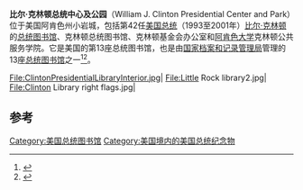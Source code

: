 {{Infobox presidential library
| name = 比尔·克林顿总统中心及公园
| logo= Official logo of the Bill Clinton Presidential Library.svg
| image = Bill_Clinton_Library_Adam_Crain_Archipreneur.jpg
| imagesize = 260px
| map_type= USA Arkansas#USA
| latitude= 34.746433
| longitude= -92.258463
| location = {{Coord|34.746433|-92.258463|format=dms|display=inline,title|type:landmark|name=William J. Clinton Presidential Library}}<br />美国阿肯色州小岩城克林顿总统大道1200号
| map_size=260
| construction_start_date = 2001年12月5日
| dedication_date = 2004年11月18日
| named_for = [[比尔·克林顿|比尔·克林顿]]
| size = {{convert|152000|sqft|m2}}
| cost_amount = 1亿6500万美元
| manager = [[国家档案和记录管理局|国家档案和记录管理局]]
| website = http://clintonpresidentialcenter.org
}}
'''比尔·克林顿总统中心及公园'''（William J. Clinton Presidential Center and Park）位于美国阿肯色州小岩城，包括第42任[[美国总统|美国总统]]（1993至2001年）[[比尔·克林顿|比尔·克林顿]]的[[总统图书馆|总统图书馆]]、克林顿总统图书馆、克林顿基金会办公室和[[阿肯色大学|阿肯色大学]]克林顿公共服务学院。它是美国的第13座总统图书馆，也是由[[国家档案和记录管理局|国家档案和记录管理局]]管理的13座[[总统图书馆|总统图书馆]]之一<ref name="Xinhuanet">{{cite news|url=http://news.xinhuanet.com/english/2004-11/18/content_2235375.htm|title=Clinton presidential library opens in Arkansas|date=November 18, 2004|publisher=Xinhua News Agency|accessdate=December 18, 2009|work=[[Xinhuanet|Xinhuanet]]|archive-date=2012-11-04|archive-url=https://web.archive.org/web/20121104152202/http://news.xinhuanet.com/english/2004-11/18/content_2235375.htm|dead-url=no}}</ref><ref name="AIW">{{cite news|url=http://www.accessmylibrary.com/coms2/summary_0286-21243524_ITM|title=Alsobrook Named Director of The Clinton Presidential Library|date=2004-05-05|last1=Velshi|first1=Ali|last2=Kiernan|first2=Pat|last3=Clarkin|first3=Greg|publisher=Financial Times Ltd|work=The Financial Times|accessdate=2009-12-19}}</ref>。

<gallery>
File:ClintonPresidentialLibraryInterior.jpg|
File:Little Rock library2.jpg|
File:Clinton Library right flags.jpg|
</gallery>

==参考==
{{Reflist}}
[[Category:美国总统图书馆|Category:美国总统图书馆]]
[[Category:美国境内的美国总统纪念物|Category:美国境内的美国总统纪念物]]